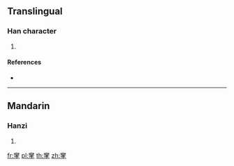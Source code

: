 {{character info/new}}
==Translingual==

===Han character===
{{Han char|rn=116|rad=穴|as=07|sn=12|four=30447|canj=JCJKD}}

# {{defn|Han|sort=穴07}}

====References====
* {{Han ref|kx=0866.010|dkj=25520|dj=1294.050|hdz=42730.100|uh=7A99|ud=31385|bh=DADB|bd=56027}}

----

==Mandarin==

===Hanzi===
{{cmn-hanzi|pin=[[xiāo]] ([[xiao1]])|wg=hsiao<sup>1</sup>}}

# {{defn|lang=cmn|sort=穴07}}

[[fr:窙]]
[[pl:窙]]
[[th:窙]]
[[zh:窙]]